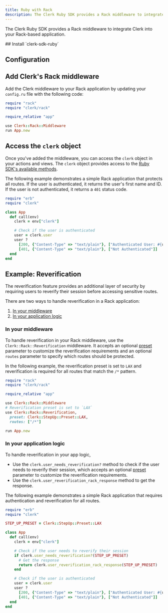 ```yaml
---
title: Ruby with Rack
description: The Clerk Ruby SDK provides a Rack middleware to integrate Clerk into your Rack-based application.
---
```


The Clerk Ruby SDK provides a Rack middleware to integrate Clerk into your Rack-based application.

<Steps>
  ## Install `clerk-sdk-ruby`

  <Include src="_partials/ruby/installation" />

  ## Configuration

  <Include src="_partials/ruby/configuration" />

  ## Add Clerk's Rack middleware

  Add the Clerk middleware to your Rack application by updating your `config.ru` file with the following code:

  ```ruby {{ filename: 'config.ru' }}
  require "rack"
  require "clerk/rack"

  require_relative "app"

  use Clerk::Rack::Middleware
  run App.new
  ```

  ## Access the `clerk` object

  Once you've added the middleware, you can access the `clerk` object in your actions and views. The `clerk` object provides access to the [Ruby SDK's available methods](/docs/references/ruby/overview#available-methods).

  The following example demonstrates a simple Rack application that protects all routes. If the user is authenticated, it returns the user's first name and ID. If the user is not authenticated, it returns a `401` status code.

  ```ruby {{ filename: 'app.rb' }}
  require "erb"
  require "clerk"

  class App
    def call(env)
      clerk = env["clerk"]

      # Check if the user is authenticated
      user = clerk.user
      user ?
        [200, {"Content-Type" => "text/plain"}, ["Authenticated User: #{user.first_name} (#{user.id})"]]:
        [401, {"Content-Type" => "text/plain"}, ["Not Authenticated"]]
    end
  end
  ```
</Steps>

## Example: Reverification

The reverification feature provides an additional layer of security by requiring users to reverify their session before accessing sensitive routes.

There are two ways to handle reverification in a Rack application:

1. [In your middleware](#in-your-middleware)
1. [In your application logic](#in-your-application-logic)

### In your middleware

To handle reverification in your Rack middleware, use the `Clerk::Rack::Reverification` middleware. It accepts an optional [preset](/docs/references/ruby/overview#reverification) parameter to customize the reverification requirements and an optional `routes` parameter to specify which routes should be protected.

In the following example, the reverification preset is set to `LAX` and reverification is required for all routes that match the `/*` pattern.

```ruby {{ filename: 'config.ru' }}
require "rack"
require "clerk/rack"

require_relative "app"

use Clerk::Rack::Middleware
# Reverification preset is set to `LAX`
use Clerk::Rack::Reverification,
  preset: Clerk::StepUp::Preset::LAX,
  routes: ["/*"]

run App.new
```

### In your application logic

To handle reverification in your app logic,

- Use the `clerk.user_needs_reverification?` method to check if the user needs to reverify their session, which accepts an optional [preset](/docs/references/ruby/overview#reverification) parameter to customize the reverification requirements.
- Use the `clerk.user_reverification_rack_response` method to get the response.

The following example demonstrates a simple Rack application that requires authentication and reverification for all routes.

```ruby {{ filename: 'app.rb' }}
require "erb"
require "clerk"

STEP_UP_PRESET = Clerk::StepUp::Preset::LAX

class App
  def call(env)
    clerk = env["clerk"]

    # Check if the user needs to reverify their session
    if clerk.user_needs_reverification?(STEP_UP_PRESET)
      # Get the response
      return clerk.user_reverification_rack_response(STEP_UP_PRESET)
    end

    # Check if the user is authenticated
    user = clerk.user
    user ?
      [200, {"Content-Type" => "text/plain"}, ["Authenticated User: #{user.first_name} (#{user.id})"]]:
      [401, {"Content-Type" => "text/plain"}, ["Not Authenticated"]]
  end
end
```
